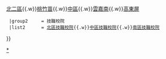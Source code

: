 {{Navbox subgroup
  |groupstyle = {{{groupstyle}}}
  |group1     = 一般大學
  |list1      = [[北一區區域教學資源中心|北一區]]{{.w}}[[北二區區域教學資源中心|北二區]]{{.w}}[[桃竹苗區域教學資源中心|桃竹苗]]{{.w}}[[中區區域教學資源中心|中區]]{{.w}}[[雲嘉南區域教學資源中心|雲嘉南]]{{.w}}[[高東屏區域教學資源中心|高東屏]]
  |group2     = 技職校院
  |list2      = [[北區技職校院區域教學資源中心|北區技職校院]]{{.w}}[[中區技職校院區域教學資源中心|中區技職校院]]{{.w}}[[南區技職校院區域教學資源中心|南區技職校院]]
}}<noinclude>[[Category:台灣區域教學資源中心模板|*]]</noinclude>